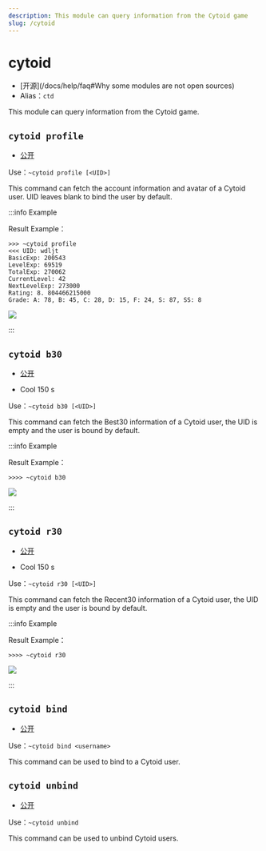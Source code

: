 ```yaml
---
description: This module can query information from the Cytoid game
slug: /cytoid
---
```


# cytoid

-   [开源]\(/docs/help/faq#Why some modules are not open sources)
-   Alias：`ctd`

This module can query information from the Cytoid game.

## `cytoid profile`

-   [公开](permissions)

Use：`~cytoid profile [<UID>]`

This command can fetch the account information and avatar of a Cytoid user. UID leaves blank to bind the user by default.

:::info Example

Result Example：

```
>>> ~cytoid profile
<<< UID: wdljt
BasicExp: 200543
LevelExp: 69519
TotalExp: 270062
CurrentLevel: 42
NextLevelExp: 273000
Rating: 8. 804466215000
Grade: A: 78, B: 45, C: 28, D: 15, F: 24, S: 87, SS: 8
```

![](https://s1.ax1x.com/2023/09/02/pPBLmuj.png)

:::

## `cytoid b30`

-   [公开](permissions)

-   Cool 150 s

Use：`~cytoid b30 [<UID>]`

This command can fetch the Best30 information of a Cytoid user, the UID is empty and the user is bound by default.

:::info Example

Result Example：

```
>>>> ~cytoid b30
```

![](https://s1.ax1x.com/2023/09/02/pPBLTTxg.png)

:::

## `cytoid r30`

-   [公开](permissions)

-   Cool 150 s

Use：`~cytoid r30 [<UID>]`

This command can fetch the Recent30 information of a Cytoid user, the UID is empty and the user is bound by default.

:::info Example

Result Example：

```
>>>> ~cytoid r30
```

![](https://s1.ax1x.com/2023/09/02/pPBLnDs.png)

:::

## `cytoid bind`

-   [公开](permissions)

Use：`~cytoid bind <username>`

This command can be used to bind to a Cytoid user.

## `cytoid unbind`

-   [公开](permissions)

Use：`~cytoid unbind`

This command can be used to unbind Cytoid users.
